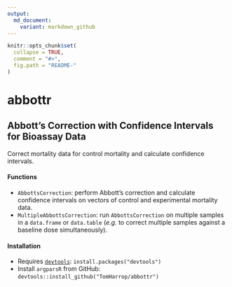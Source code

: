 ```yaml
---
output:
  md_document:
    variant: markdown_github
---
```


```r
knitr::opts_chunk$set(
  collapse = TRUE,
  comment = "#>",
  fig.path = "README-"
)
```

# abbottr

## Abbott's Correction with Confidence Intervals for Bioassay Data

Correct mortality data for control mortality and calculate confidence intervals.

#### Functions

* `AbbottsCorrection`: perform Abbott's correction and calculate confidence intervals on vectors of control and experimental mortality data.
* `MultipleAbbottsCorrection`: run `AbbottsCorrection` on multiple samples in a `data.frame` or `data.table` (*e.g.* to correct multiple samples against a baseline dose simultaneously).

#### Installation

* Requires [`devtools`](https://github.com/hadley/devtools): `install.packages("devtools")`
* Install `argparsR` from GitHub: `devtools::install_github("TomHarrop/abbottr")`
